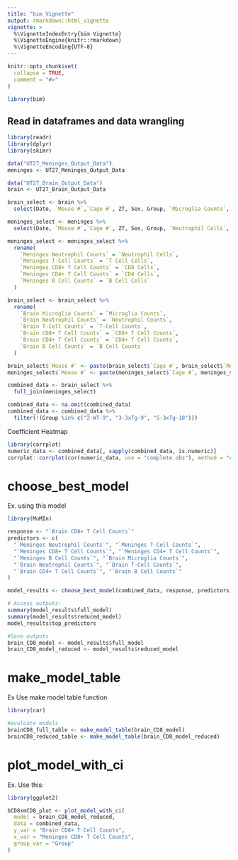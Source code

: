 ```yaml
---
title: "bim Vignette"
output: rmarkdown::html_vignette
vignette: >
  %\VignetteIndexEntry{bim Vignette}
  %\VignetteEngine{knitr::rmarkdown}
  %\VignetteEncoding{UTF-8}
---
```


```r
knitr::opts_chunk$set(
  collapse = TRUE,
  comment = "#>"
)
```

```r
library(bim)
```

## Read in dataframes and data wrangling

```r
library(readr)
library(dplyr)
library(skimr)

data("UT27_Meninges_Output_Data")
meninges <- UT27_Meninges_Output_Data

data("UT27_Brain_Output_Data")
brain <- UT27_Brain_Output_Data

brain_select <- brain %>%
  select(Date, `Mouse #`,`Cage #`, ZT, Sex, Group, `Microglia Counts`, `Neutrophil Counts`, `T-Cell Counts`, `CD8+ T Cell Counts`, `CD4+ T Cell Counts`, `B Cell Counts`)

meninges_select <- meninges %>%
  select(Date, `Mouse #`,`Cage #`, ZT, Sex, Group, `Neutrophil Cells`, `T Cell Cells`, `CD8 Cells`, `CD4 Cells`, `B Cell Cells`)

meninges_select <- meninges_select %>%
  rename(
    `Meninges Neutrophil Counts` = `Neutrophil Cells`,
    `Meninges T-Cell Counts` = `T Cell Cells`,
    `Meninges CD8+ T Cell Counts` = `CD8 Cells`,
    `Meninges CD4+ T Cell Counts` = `CD4 Cells`,
    `Meninges B Cell Counts` = `B Cell Cells`
  )

brain_select <- brain_select %>%
  rename(
    `Brain Microglia Counts` = `Microglia Counts`,
    `Brain Neutrophil Counts` = `Neutrophil Counts`,
    `Brain T-Cell Counts` = `T-Cell Counts`,
    `Brain CD8+ T Cell Counts` = `CD8+ T Cell Counts`,
    `Brain CD4+ T Cell Counts` = `CD4+ T Cell Counts`,
    `Brain B Cell Counts` = `B Cell Counts`
  )

brain_select$`Mouse #` <- paste(brain_select$`Cage #`, brain_select$`Mouse #`, sep = "-")
meninges_select$`Mouse #` <- paste(meninges_select$`Cage #`, meninges_select$`Mouse #`, sep = "-")

combined_data <- brain_select %>%
  full_join(meninges_select) 

combined_data <- na.omit(combined_data)
combined_data <- combined_data %>%
  filter(!(Group %in% c("2-WT-9", "3-3xTg-9", "5-3xTg-18")))
```

Coefficient Heatmap

```r
library(corrplot)
numeric_data <- combined_data[, sapply(combined_data, is.numeric)]
corrplot::corrplot(cor(numeric_data, use = "complete.obs"), method = "color")
```

# choose_best_model

Ex. using this model

```r
library(MuMIn)

response <- "`Brain CD8+ T Cell Counts`"
predictors <- c(
  "`Meninges Neutrophil Counts`", "`Meninges T-Cell Counts`",
  "`Meninges CD8+ T Cell Counts`", "`Meninges CD4+ T Cell Counts`",
  "`Meninges B Cell Counts`", "`Brain Microglia Counts`",
  "`Brain Neutrophil Counts`", "`Brain T-Cell Counts`",
  "`Brain CD4+ T Cell Counts`", "`Brain B Cell Counts`"
)

model_results <- choose_best_model(combined_data, response, predictors)

# Access outputs:
summary(model_results$full_model)
summary(model_results$reduced_model)
model_results$top_predictors

#Save outputs
brain_CD8_model <- model_results$full_model
brain_CD8_model_reduced <- model_results$reduced_model
```


# make_model_table 

Ex Use make model table function

```r
library(car)

#evaluate models
brainCD8_full_table <- make_model_table(brain_CD8_model)
brainCD8_reduced_table <- make_model_table(brain_CD8_model_reduced)

```


# plot_model_with_ci

Ex. Use this:

```r
library(ggplot2)

bCD8xmCD8_plot <- plot_model_with_ci(
  model = brain_CD8_model_reduced,
  data = combined_data,
  y_var = "Brain CD8+ T Cell Counts",
  x_var = "Meninges CD8+ T Cell Counts",
  group_var = "Group"
)

```
